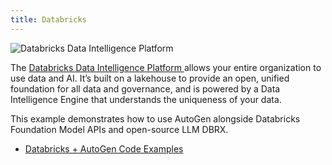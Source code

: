 ```yaml
---
title: Databricks
---
```

![Databricks Data Intelligence Platform](img/ecosystem-databricks.png)

The [Databricks Data Intelligence Platform ](https://www.databricks.com/product/data-intelligence-platform) allows your entire organization to use data and AI. It’s built on a lakehouse to provide an open, unified foundation for all data and governance, and is powered by a Data Intelligence Engine that understands the uniqueness of your data.


This example demonstrates how to use AutoGen alongside Databricks Foundation Model APIs and open-source LLM DBRX.

- [Databricks + AutoGen Code Examples](/docs/notebooks/agentchat_databricks_dbrx)
